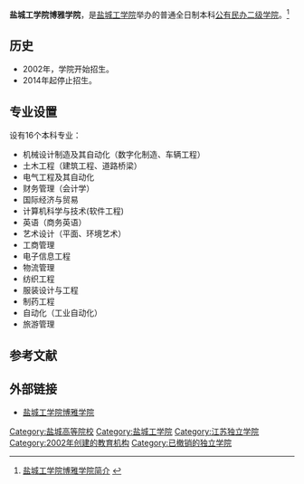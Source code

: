 {{高校
| name = 盐城工学院博雅学院
| image =
| logo =
| motto =
| rector =李建宇
| type = [[公有民办二级学院|公有民办二级学院]]
| established =
| location = [[中华人民共和国|中华人民共和国]][[江苏省|江苏省]][[盐城市|盐城市]]
| students = 3600多人
| staff =
| campus =
| address = 江苏省盐城市迎宾大道9号
| telephone = 0515-88168157
| area =
| sports =
| website = http://byxy.ycit.cn
}}
'''盐城工学院博雅学院'''，是[[盐城工学院|盐城工学院]]举办的普通全日制本科[[公有民办二级学院|公有民办二级学院]]。<ref>[http://byxy.ycit.cn/Article/ShowArticle.asp?ArticleID=4 盐城工学院博雅学院简介] {{Wayback|url=http://byxy.ycit.cn/Article/ShowArticle.asp?ArticleID=4 |date=20080528142311 }}</ref>

== 历史 ==
*2002年，学院开始招生。
*2014年起停止招生。

== 专业设置 ==
设有16个本科专业：
* 机械设计制造及其自动化（数字化制造、车辆工程）
* 土木工程（建筑工程、道路桥梁）
* 电气工程及其自动化
* 财务管理（会计学）
* 国际经济与贸易
* 计算机科学与技术(软件工程)
* 英语（商务英语）
* 艺术设计（平面、环境艺术）
* 工商管理
* 电子信息工程
* 物流管理
* 纺织工程
* 服装设计与工程
* 制药工程
* 自动化（工业自动化）
* 旅游管理
== 参考文献 ==
{{reflist}}
== 外部链接 ==
* [https://web.archive.org/web/20070302170603/http://byxy.ycit.cn/ 盐城工学院博雅学院]

{{Univ-stub}}

{{江苏高等院校}}
[[Category:盐城高等院校|Category:盐城高等院校]]
[[Category:盐城工学院|Category:盐城工学院]]
[[Category:江苏独立学院|Category:江苏独立学院]]
[[Category:2002年创建的教育机构|Category:2002年创建的教育机构]]
[[Category:已撤销的独立学院|Category:已撤销的独立学院]]
